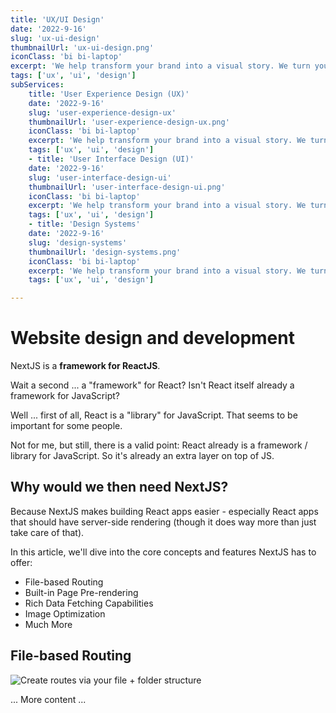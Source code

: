 ```yaml
---
title: 'UX/UI Design'
date: '2022-9-16'
slug: 'ux-ui-design'
thumbnailUrl: 'ux-ui-design.png'
iconClass: 'bi bi-laptop'
excerpt: 'We help transform your brand into a visual story. We turn your website into a powerful way to engage with your audience and a high-performing marketing tool for your enterprise.'
tags: ['ux', 'ui', 'design']
subServices:
    title: 'User Experience Design (UX)'
    date: '2022-9-16'
    slug: 'user-experience-design-ux'
    thumbnailUrl: 'user-experience-design-ux.png'
    iconClass: 'bi bi-laptop'
    excerpt: 'We help transform your brand into a visual story. We turn your website into a powerful way to engage with your audience and a high-performing marketing tool for your enterprise.'
    tags: ['ux', 'ui', 'design']
    - title: 'User Interface Design (UI)'
    date: '2022-9-16'
    slug: 'user-interface-design-ui'
    thumbnailUrl: 'user-interface-design-ui.png'
    iconClass: 'bi bi-laptop'
    excerpt: 'We help transform your brand into a visual story. We turn your website into a powerful way to engage with your audience and a high-performing marketing tool for your enterprise.'
    tags: ['ux', 'ui', 'design']
    - title: 'Design Systems'
    date: '2022-9-16'
    slug: 'design-systems'
    thumbnailUrl: 'design-systems.png'
    iconClass: 'bi bi-laptop'
    excerpt: 'We help transform your brand into a visual story. We turn your website into a powerful way to engage with your audience and a high-performing marketing tool for your enterprise.'
    tags: ['ux', 'ui', 'design']

---
```



# Website design and development

NextJS is a **framework for ReactJS**.

Wait a second ... a "framework" for React? Isn't React itself already a framework for JavaScript?

Well ... first of all, React is a "library" for JavaScript. That seems to be important for some people.

Not for me, but still, there is a valid point: React already is a framework / library for JavaScript. So it's already an extra layer on top of JS.

## Why would we then need NextJS?

Because NextJS makes building React apps easier - especially React apps that should have server-side rendering (though it does way more than just take care of that).

In this article, we'll dive into the core concepts and features NextJS has to offer:

- File-based Routing
- Built-in Page Pre-rendering
- Rich Data Fetching Capabilities
- Image Optimization
- Much More

## File-based Routing

![Create routes via your file + folder structure](nextjs-file-based-routing.png)

... More content ...
